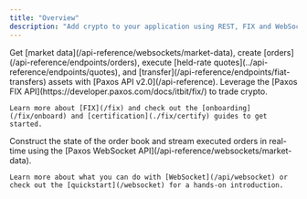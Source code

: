 ```yaml
---
title: "Overview"
description: "Add crypto to your application using REST, FIX and WebSocket APIs."
---
```


<Tabs>
  <Tab title="API">
    Get [market data](/api-reference/websockets/market-data), create [orders](/api-reference/endpoints/orders), execute [held-rate quotes](../api-reference/endpoints/quotes), and [transfer](/api-reference/endpoints/fiat-transfers) assets with [Paxos API v2.0](/api-reference).
  </Tab>
  <Tab title="FIX">
    Leverage the [Paxos FIX API](https://developer.paxos.com/docs/itbit/fix/) to trade crypto.

    Learn more about [FIX](/fix) and check out the [onboarding](/fix/onboard) and [certification](./fix/certify) guides to get started.
  </Tab>
  <Tab title="WebSocket">
    Construct the state of the order book and stream executed orders in real-time using the [Paxos WebSocket API](/api-reference/websockets/market-data).

    Learn more about what you can do with [WebSocket](/api/websocket) or check out the [quickstart](/websocket) for a hands-on introduction.
  </Tab>
</Tabs>